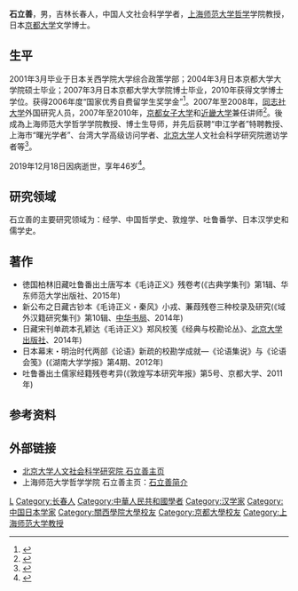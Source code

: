 '''石立善'''{{BD|1973年||2019年|12月18日|catIdx=Shi}}，男，吉林长春人，中国人文社会科学学者，[[上海师范大学|上海师范大学]][[哲学|哲学]]学院教授，日本[[京都大学|京都大学]]文学博士。

==生平==
2001年3月毕业于日本关西学院大学综合政策学部；2004年3月日本京都大学大学院硕士毕业；2007年3月日本京都大学大学院博士毕业，2010年获得文学博士学位。获得2006年度“国家优秀自费留学生奖学金”<ref>{{cite web |title=2006年“国家优秀自费留学生奖学金”获奖人员名单公示 |url=http://osaka.china-consulate.org/chn/zytz/t298014.htm |publisher=中华人民共和国驻大阪总领事馆 |date=2007-02-15 |accessdate=2019-12-19 |archive-date=2019-12-19 |archive-url=https://web.archive.org/web/20191219112017/http://osaka.china-consulate.org/chn/zytz/t298014.htm |dead-url=no }}</ref>。2007年至2008年，[[同志社大学|同志社大学]]外国研究人员，2007年至2010年，[[京都女子大学|京都女子大学]]和[[近畿大学|近畿大学]]兼任讲师<ref>{{cite web |title=石立善 |url=https://web.archive.org/web/20160304115255/http://www.hanyushi.zju.edu.cn/redir.php?catalog_id=2191&object_id=3062 |publisher=浙江大学汉语史研究中心 |date=2013-07-10}}</ref>。後成為上海师范大学哲学学院教授、博士生导师，并先后获聘“申江学者”特聘教授、上海市“曙光学者”、台湾大学高级访问学者、[[北京大学|北京大学]]人文社会科学研究院邀访学者等<ref>{{Cite web |url=http://www.ihss.pku.edu.cn/templates/xw/index.aspx?nodeid=135&page=ContentPage&contentid=3512 |title=沉痛悼念石立善教授 . |accessdate=2019-12-21 |archive-date=2020-02-23 |archive-url=https://web.archive.org/web/20200223095126/http://www.ihss.pku.edu.cn/templates/xw/index.aspx?nodeid=135 |dead-url=no }}</ref>。

2019年12月18日因病逝世，享年46岁<ref>{{cite web |author=蒋子文 |title=上海师范大学哲学系教授石立善因病逝世，享年47岁 |url=https://www.thepaper.cn/newsDetail_forward_5282799 |publisher=[[澎湃新闻|澎湃新闻]] |date=2019-12-19 |accessdate=2019-12-19 |archive-date=2019-12-19 |archive-url=https://web.archive.org/web/20191219112016/https://www.thepaper.cn/newsDetail_forward_5282799 |dead-url=no }}</ref>。

== 研究领域==
石立善的主要研究领域为：经学、中国哲学史、敦煌学、吐鲁番学、日本汉学史和儒学史。

== 著作==
*徳国柏林旧藏吐鲁番出土唐写本《毛诗正义》残卷考(《古典学集刊》第1辑、华东师范大学出版社、2015年)
*新公布之日藏古钞本《毛诗正义・秦风》小戎、蒹葭残卷三种校录及研究(《域外汉籍研究集刊》第10辑、[[中华书局|中华书局]]、2014年)
*日藏宋刊单疏本孔颖达《毛诗正义》郑风校笺《经典与校勘论丛》、[[北京大学出版社|北京大学出版社]]、2014年)
*日本幕末・明治时代两部《论语》新疏的校勘学成就—《论语集说》与《论语会笺》(《湖南大学学报》第4期、2012年)
*吐鲁番出土儒家经籍残卷考异(《敦煌写本研究年报》第5号、京都大学、2011年)

== 参考资料 ==
{{reflist}}
== 外部链接 ==
*[http://www.ihss.pku.edu.cn/templates/yf_xz/index.aspx?nodeid=220&page=ContentPage&contentid=2832 北京大学人文社会科学研究院 石立善主页] {{Wayback|url=http://www.ihss.pku.edu.cn/templates/yf_xz/index.aspx?nodeid=220&page=ContentPage&contentid=2832 |date=20191219110557 }}
*上海师范大学哲学学院 石立善主页：[http://zhexue.shnu.edu.cn/Default.aspx?tabid=9462 石立善简介]{{Dead link|date=2018年9月 |bot=InternetArchiveBot |fix-attempted=yes }}
{{Authority control}}
{{DEFAULTSORT:Shi, Lishan}}
[[Category:石姓|L]]
[[Category:长春人|Category:长春人]]
[[Category:中華人民共和國學者|Category:中華人民共和國學者]]
[[Category:汉学家|Category:汉学家]]
[[Category:中国日本学家|Category:中国日本学家]]
[[Category:關西學院大學校友|Category:關西學院大學校友]]
[[Category:京都大學校友|Category:京都大學校友]]
[[Category:上海师范大学教授|Category:上海师范大学教授]]